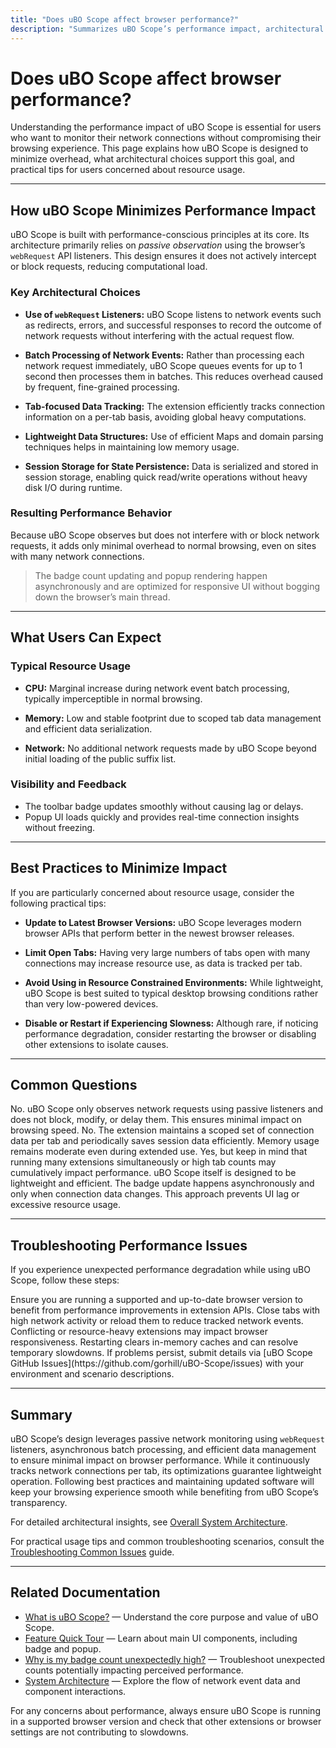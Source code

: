 ```yaml
---
title: "Does uBO Scope affect browser performance?"
description: "Summarizes uBO Scope’s performance impact, architectural choices to minimize overhead, and tips for users concerned about resource usage. References the design choice to primarily use passive observation via webRequest listeners."
---
```


# Does uBO Scope affect browser performance?

Understanding the performance impact of uBO Scope is essential for users who want to monitor their network connections without compromising their browsing experience. This page explains how uBO Scope is designed to minimize overhead, what architectural choices support this goal, and practical tips for users concerned about resource usage.

---

## How uBO Scope Minimizes Performance Impact

uBO Scope is built with performance-conscious principles at its core. Its architecture primarily relies on *passive observation* using the browser’s `webRequest` API listeners. This design ensures it does not actively intercept or block requests, reducing computational load.

### Key Architectural Choices

- **Use of `webRequest` Listeners:**
  uBO Scope listens to network events such as redirects, errors, and successful responses to record the outcome of network requests without interfering with the actual request flow.

- **Batch Processing of Network Events:**
  Rather than processing each network request immediately, uBO Scope queues events for up to 1 second then processes them in batches. This reduces overhead caused by frequent, fine-grained processing.

- **Tab-focused Data Tracking:**
  The extension efficiently tracks connection information on a per-tab basis, avoiding global heavy computations.

- **Lightweight Data Structures:**
  Use of efficient Maps and domain parsing techniques helps in maintaining low memory usage.

- **Session Storage for State Persistence:**
  Data is serialized and stored in session storage, enabling quick read/write operations without heavy disk I/O during runtime.

### Resulting Performance Behavior

Because uBO Scope observes but does not interfere with or block network requests, it adds only minimal overhead to normal browsing, even on sites with many network connections.

> The badge count updating and popup rendering happen asynchronously and are optimized for responsive UI without bogging down the browser’s main thread.

---

## What Users Can Expect

### Typical Resource Usage

- **CPU:** Marginal increase during network event batch processing, typically imperceptible in normal browsing.

- **Memory:** Low and stable footprint due to scoped tab data management and efficient data serialization.

- **Network:** No additional network requests made by uBO Scope beyond initial loading of the public suffix list.

### Visibility and Feedback

- The toolbar badge updates smoothly without causing lag or delays.
- Popup UI loads quickly and provides real-time connection insights without freezing.

---

## Best Practices to Minimize Impact

If you are particularly concerned about resource usage, consider the following practical tips:

- **Update to Latest Browser Versions:**
  uBO Scope leverages modern browser APIs that perform better in the newest browser releases.

- **Limit Open Tabs:**
  Having very large numbers of tabs open with many connections may increase resource use, as data is tracked per tab.

- **Avoid Using in Resource Constrained Environments:**
  While lightweight, uBO Scope is best suited to typical desktop browsing conditions rather than very low-powered devices.

- **Disable or Restart if Experiencing Slowness:**
  Although rare, if noticing performance degradation, consider restarting the browser or disabling other extensions to isolate causes.

---

## Common Questions

<AccordionGroup title="Performance FAQs">
<Accordion title="Does uBO Scope block or delay network requests?">
No. uBO Scope only observes network requests using passive listeners and does not block, modify, or delay them. This ensures minimal impact on browsing speed.
</Accordion>
<Accordion title="Will uBO Scope consume a lot of memory over time?">
No. The extension maintains a scoped set of connection data per tab and periodically saves session data efficiently. Memory usage remains moderate even during extended use.
</Accordion>
<Accordion title="Can I use uBO Scope on low-end devices?">
Yes, but keep in mind that running many extensions simultaneously or high tab counts may cumulatively impact performance. uBO Scope itself is designed to be lightweight and efficient.
</Accordion>
<Accordion title="Does the badge count updating affect performance?">
The badge update happens asynchronously and only when connection data changes. This approach prevents UI lag or excessive resource usage.
</Accordion>
</AccordionGroup>

---

## Troubleshooting Performance Issues

If you experience unexpected performance degradation while using uBO Scope, follow these steps:

<Steps>
<Step title="Check Browser Version">
Ensure you are running a supported and up-to-date browser version to benefit from performance improvements in extension APIs.
</Step>
<Step title="Review Open Tabs and Activity">
Close tabs with high network activity or reload them to reduce tracked network events.
</Step>
<Step title="Temporarily Disable Other Extensions">
Conflicting or resource-heavy extensions may impact browser responsiveness.
</Step>
<Step title="Restart Browser">
Restarting clears in-memory caches and can resolve temporary slowdowns.
</Step>
<Step title="Report Persistent Issues">
If problems persist, submit details via [uBO Scope GitHub Issues](https://github.com/gorhill/uBO-Scope/issues) with your environment and scenario descriptions.
</Step>
</Steps>

---

## Summary

uBO Scope’s design leverages passive network monitoring using `webRequest` listeners, asynchronous batch processing, and efficient data management to ensure minimal impact on browser performance. While it continuously tracks network connections per tab, its optimizations guarantee lightweight operation. Following best practices and maintaining updated software will keep your browsing experience smooth while benefiting from uBO Scope’s transparency.

For detailed architectural insights, see [Overall System Architecture](../overview/core-concepts-arch/system-architecture).

For practical usage tips and common troubleshooting scenarios, consult the [Troubleshooting Common Issues](../../guides/realworld-usage/troubleshoot-common-issues) guide.

---

## Related Documentation

- [What is uBO Scope?](../overview/intro-value-audience/what-is-ubo-scope) — Understand the core purpose and value of uBO Scope.
- [Feature Quick Tour](../overview/quick-tour-integration/feature-overview) — Learn about main UI components, including badge and popup.
- [Why is my badge count unexpectedly high?](../../faq/troubleshooting-optimization/why-is-my-badge-count-high) — Troubleshoot unexpected counts potentially impacting perceived performance.
- [System Architecture](../overview/core-concepts-arch/system-architecture) — Explore the flow of network event data and component interactions.

<Tip>
For any concerns about performance, always ensure uBO Scope is running in a supported browser version and check that other extensions or browser settings are not contributing to slowdowns.
</Tip>